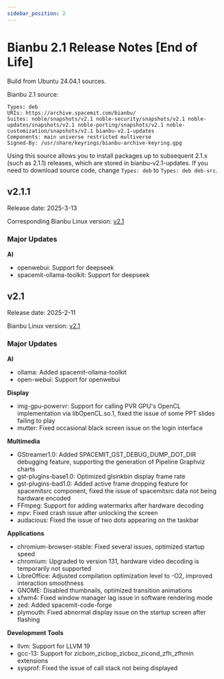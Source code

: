 ```yaml
---
sidebar_position: 2
---
```


# Bianbu 2.1 Release Notes [End of Life]

Build from Ubuntu 24.04.1 sources.

Bianbu 2.1 source:

```
Types: deb
URIs: https://archive.spacemit.com/bianbu/
Suites: noble/snapshots/v2.1 noble-security/snapshots/v2.1 noble-updates/snapshots/v2.1 noble-porting/snapshots/v2.1 noble-customization/snapshots/v2.1 bianbu-v2.1-updates
Components: main universe restricted multiverse
Signed-By: /usr/share/keyrings/bianbu-archive-keyring.gpg
```

Using this source allows you to install packages up to subsequent 2.1.x (such as 2.1.1) releases, which are stored in bianbu-v2.1-updates.
If you need to download source code, change `Types: deb` to `Types: deb deb-src`.

## v2.1.1

Release date: 2025-3-13

Corresponding Bianbu Linux version: [v2.1](https://bianbu-linux.spacemit.com/en/release_notes/bl-v2.1.y#v21-release-note)

### Major Updates

**AI**

- openwebui: Support for deepseek
- spacemit-ollama-toolkit: Support for deepseek


## v2.1

Release date: 2025-2-11

Bianbu Linux version: [v2.1](https://bianbu-linux.spacemit.com/en/release_notes/bl-v2.1.y#v21-release-note)

### Major Updates

**AI**

- ollama: Added spacemit-ollama-toolkit
- open-webui: Support for openwebui

**Display**

- img-gpu-powervr: Support for calling PVR GPU's OpenCL implementation via libOpenCL.so.1, fixed the issue of some PPT slides failing to play
- mutter: Fixed occasional black screen issue on the login interface

**Multimedia**

- GStreamer1.0: Added SPACEMIT_GST_DEBUG_DUMP_DOT_DIR debugging feature, supporting the generation of Pipeline Graphviz charts
- gst-plugins-base1.0: Optimized glsinkbin display frame rate
- gst-plugins-bad1.0: Added active frame dropping feature for spacemitsrc component, fixed the issue of spacemitsrc data not being hardware encoded
- FFmpeg: Support for adding watermarks after hardware decoding
- mpv: Fixed crash issue after unlocking the screen
- audacious: Fixed the issue of two dots appearing on the taskbar

**Applications**

- chromium-browser-stable: Fixed several issues, optimized startup speed
- chromium: Upgraded to version 131, hardware video decoding is temporarily not supported
- LibreOffice: Adjusted compilation optimization level to -O2, improved interaction smoothness
- GNOME: Disabled thumbnails, optimized transition animations
- xfwm4: Fixed window manager lag issue in software rendering mode
- zed: Added spacemit-code-forge
- plymouth: Fixed abnormal display issue on the startup screen after flashing

**Development Tools**

- llvm: Support for LLVM 19
- gcc-13: Support for zicbom_zicbop_zicboz_zicond_zfh_zfhmin extensions
- sysprof: Fixed the issue of call stack not being displayed
